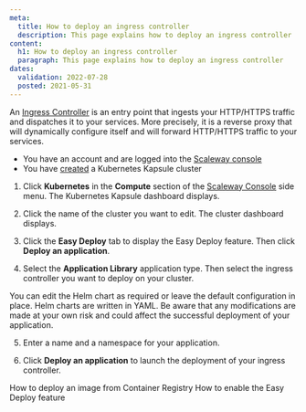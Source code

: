 ```yaml
---
meta:
  title: How to deploy an ingress controller
  description: This page explains how to deploy an ingress controller
content:
  h1: How to deploy an ingress controller
  paragraph: This page explains how to deploy an ingress controller
dates:
  validation: 2022-07-28
  posted: 2021-05-31
---
```


An [Ingress Controller](/compute/kubernetes/concepts#ingress-controller) is an entry point that ingests your HTTP/HTTPS traffic and dispatches it to your services. More precisely, it is a reverse proxy that will dynamically configure itself and will forward HTTP/HTTPS traffic to your services.

<Message type="requirement">

  - You have an account and are logged into the [Scaleway console](https://console.scaleway.com) 
  - You have [created](/compute/kubernetes/how-to/create-cluster/) a Kubernetes Kapsule cluster

</Message>

1. Click **Kubernetes** in the **Compute** section of the [Scaleway Console](https://console.scaleway.com) side menu. The Kubernetes Kapsule dashboard displays.

2. Click the name of the cluster you want to edit. The cluster dashboard displays.

3. Click the **Easy Deploy** tab to display the Easy Deploy feature. Then click **Deploy an application**.
  <Lightbox src="scaleway-kubernetes-easy-deploy-feature.webp" alt="" />

4. Select the **Application Library** application type. Then select the ingress controller you want to deploy on your cluster.
  <Lightbox src="scaleway-kubernetes-application-library.webp" alt="" />

  <Message type="tip">

  You can edit the Helm chart as required or leave the default configuration in place. Helm charts are written in YAML. Be aware that any modifications are made at your own risk and could affect the successful deployment of your application.

  </Message>

5. Enter a name and a namespace for your application. 

6. Click **Deploy an application** to launch the deployment of your ingress controller. 

<Navigation title="See Also">
  <PreviousButton to="/compute/kubernetes/how-to/deploy-image-from-container-registry/">How to deploy an image from Container Registry</PreviousButton>
  <NextButton to="/compute/kubernetes/how-to/enable-easy-deploy/">How to enable the Easy Deploy feature</NextButton>
</Navigation>

